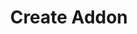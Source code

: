 ---
openapi: post /addons
title: Create Addon
description: Create a new addon product that can be attached to your main subscription products
--- 